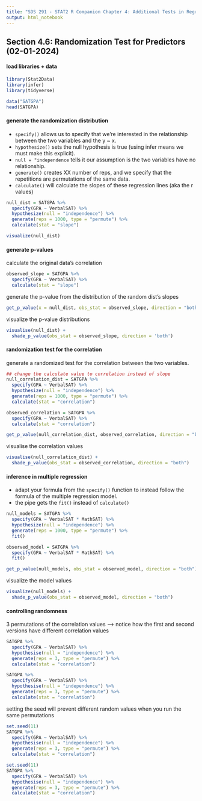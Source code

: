 ```yaml
---
title: "SDS 291 - STAT2 R Companion Chapter 4: Additional Tests in Regression"
output: html_notebook
---
```


## Section 4.6: Randomization Test for Predictors (02-01-2024)

#### load libraries + data
```r

library(Stat2Data)
library(infer)
library(tidyverse)

data("SATGPA")
head(SATGPA)

```

#### generate the randomization distribution

* `specify()` allows us to specify that we're interested in the relationship between the two variables and the y ~ x. 
* `hypothesize()` sets the null hypothesis is true (using infer means we must make this explicit). 
* `null = "independence` tells it our assumption is the two variables have no relationship. 
* `generate()` creates XX number of reps, and we specify that the repetitions are permutations of the same data. 
* `calculate()` will calculate the slopes of these regression lines (aka the r values)
```r

null_dist = SATGPA %>%
  specify(GPA ~ VerbalSAT) %>% 
  hypothesize(null = "independence") %>%
  generate(reps = 1000, type = "permute") %>%
  calculate(stat = "slope")

visualize(null_dist)

```

#### generate p-values

calculate the original data's correlation
```r

observed_slope = SATGPA %>%
  specify(GPA ~ VerbalSAT) %>%
  calculate(stat = "slope")

```

generate the p-value from the distribution of the random dist's slopes
```r

get_p_value(x = null_dist, obs_stat = observed_slope, direction = "both")

```

visualize the p-value distributions
```r

visualise(null_dist) +
  shade_p_value(obs_stat = observed_slope, direction = 'both')

```

#### randomization test for the correlation

generate a randomized test for the correlation between the two variables. 
```r

## change the calculate value to correlation instead of slope
null_correlation_dist = SATGPA %>%
  specify(GPA ~ VerbalSAT) %>%
  hypothesize(null = "independence") %>%
  generate(reps = 1000, type = "permute") %>%
  calculate(stat = "correlation")

observed_correlation = SATGPA %>%
  specify(GPA ~ VerbalSAT) %>%
  calculate(stat = "correlation")

get_p_value(null_correlation_dist, observed_correlation, direction = "both")

```

visualise the correlation values
```r

visualise(null_correlation_dist) +
  shade_p_value(obs_stat = observed_correlation, direction = "both")

```

#### inference in multiple regression

* adapt your formula from the `specify()` function to instead follow the formula of the multiple regression model.
* the pipe gets the `fit()` instead of `calculate()`
```r

null_models = SATGPA %>%
  specify(GPA ~ VerbalSAT * MathSAT) %>%
  hypothesize(null = "independence") %>%
  generate(reps = 1000, type = "permute") %>%
  fit()

observed_model = SATGPA %>%
  specify(GPA ~ VerbalSAT * MathSAT) %>%
  fit()

get_p_value(null_models, obs_stat = observed_model, direction = "both")

```

visualize the model values
```r

visualize(null_models) +
  shade_p_value(obs_stat = observed_model, direction = "both")

```

#### controlling randomness

3 permutations of the correlation values --> notice how the first and second versions have different correlation values
```r

SATGPA %>%
  specify(GPA ~ VerbalSAT) %>%
  hypothesise(null = "independence") %>%
  generate(reps = 3, type = "permute") %>%
  calculate(stat = "correlation")

SATGPA %>%
  specify(GPA ~ VerbalSAT) %>%
  hypothesise(null = "independence") %>%
  generate(reps = 3, type = "permute") %>%
  calculate(stat = "correlation")

```

setting the seed will prevent different random values when you run the same permutations
```r

set.seed(11)
SATGPA %>%
  specify(GPA ~ VerbalSAT) %>%
  hypothesise(null = "independence") %>%
  generate(reps = 3, type = "permute") %>%
  calculate(stat = "correlation")

set.seed(11)
SATGPA %>%
  specify(GPA ~ VerbalSAT) %>%
  hypothesise(null = "independence") %>%
  generate(reps = 3, type = "permute") %>%
  calculate(stat = "correlation")

```






